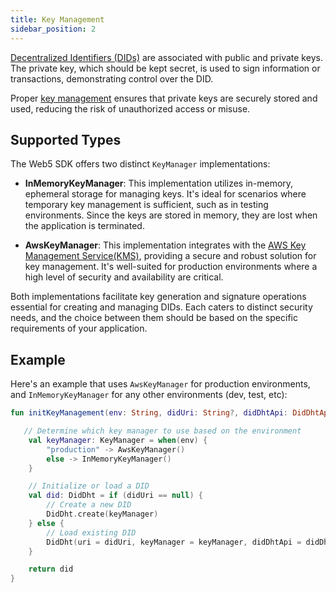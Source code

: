 ```yaml
---
title: Key Management
sidebar_position: 2
---
```



[Decentralized Identifiers (DIDs)](/docs/web5/learn/decentralized-identifiers) are associated with public and private keys. 
The private key, which should be kept secret, is used to sign information or transactions, demonstrating control over the DID. 

Proper [key management](https://en.wikipedia.org/wiki/Key_management) ensures that private keys are securely stored and used, reducing the risk of unauthorized access or misuse.

## Supported Types

The Web5 SDK offers two distinct `KeyManager` implementations:

* **InMemoryKeyManager**: This implementation utilizes in-memory, ephemeral storage for managing keys. 
It's ideal for scenarios where temporary key management is sufficient, such as in testing environments. 
Since the keys are stored in memory, they are lost when the application is terminated.

* **AwsKeyManager**: This implementation integrates with the [AWS Key Management Service(KMS)](https://docs.aws.amazon.com/kms/latest/developerguide/overview.html), providing a secure and robust solution for key management. 
It's well-suited for production environments where a high level of security and availability are critical.

Both implementations facilitate key generation and signature operations essential for creating and managing DIDs. Each caters to distinct security needs, and the choice between them should be based on the specific requirements of your application.

## Example
Here's an example that uses `AwsKeyManager` for production environments, and `InMemoryKeyManager` for any other environments (dev, test, etc):

```kotlin title="Kotlin"
fun initKeyManagement(env: String, didUri: String?, didDhtApi: DidDhtApi): DidDht {

   // Determine which key manager to use based on the environment
    val keyManager: KeyManager = when(env) {
        "production" -> AwsKeyManager()
        else -> InMemoryKeyManager()
    }

    // Initialize or load a DID
    val did: DidDht = if (didUri == null) {
        // Create a new DID
        DidDht.create(keyManager)
    } else {
        // Load existing DID
        DidDht(uri = didUri, keyManager = keyManager, didDhtApi = didDhtApi)
    }

    return did
}
```


